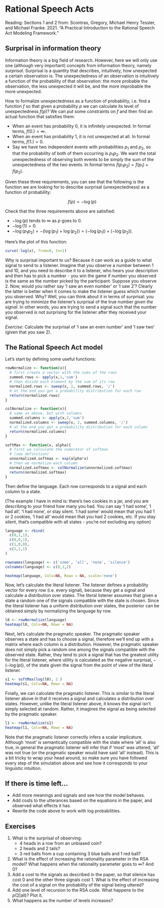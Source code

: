 # Rational Speech Acts

Reading: Sections 1 and 2 from: Scontras, Gregory, Michael Henry Tessler, and Michael Franke. 2021. “A Practical Introduction to the Rational Speech Act Modeling Framework.”

## Surprisal in information theory

Information theory is a big field of research. However, here we will only use one (although very important) concepts from information theory, namely _surprisal_. Surprisal is a quantity that describes, intuitively, how unexpected a certain observation is. The unexpectedness of an observation is intuitively a function of the probability of that observation: the more probable the observation, the less unexpected it will be, and the more improbable the more unexpected. 

How to formalize unexpectedness as a function of probability, i.e. find a function $f$ so that given a probability $p$ we can calculate its level of unexpectedness $f(p)$? We can put some constraints on $f$ and then find an actual function that satisfies them:

- When an event has probability 0, it is infinitely unexpected. In formal terms, $f(0.)=\infty$.
- When an event has probability 1, it is not unexpected at all. In formal terms, $f(1.)=0.$
- Say we have two independent events with probabilities $p_1$ and $p_2$, so that the probability of both of them occurring is $p_1 p_2$. We want the total unexpectedness of observing both events to be simply the sum of the unexpectedness of the two events. In formal terms $f(p_1 p_2) = f(p_1)+f(p_2)$.

Given these three requirements, you can see that the following is the function we are looking for to describe surprisal (unexpectedness) as a function of probability:

$$
f(p) = -\log(p)
$$

Check that the three requirements above are satisfied:

- $-\log(p)$ tends to $\infty$ as $p$ goes to 0.
- $-\log(1)=0$.
- $-\log(p_1 p_2)=-(\log(p_1)+\log(p_2))=(-\log(p_1))+(-\log(p_2))$.

Here's the plot of this function:

```{r}
curve(-log(x), from=0, to=1)
```

Why is surprisal important to us? Because it can work as a guide to what signal to send to a listener. Imagine that you observe a number between 1 and 10, and you need to describe it to a listener, who hears your description and then has to pick a number - you win the game if number you observed is the same as the number picked by the participant. Suppose you observe 2. Now, would you rather say 'I saw an even number' or 'I saw 2'? Clearly the latter is better when it comes to make the listener guess which number you observed. Why? Well, you can think about it in terms of surprisal: you are trying to minimize the listener's surprisal of the true number _given the signal_. In other words, you are trying to send a signal such that the number you observed is not surprising for the listener after they received your signal. 

_Exercise_: Calculate the surprisal of 'I saw an even number' and 'I saw two' (given that you saw 2).

## The Rational Speech Act model

Let's start by defining some useful functions:

```{r}
rowNormalize <- function(x){
  # first create a vector with the sums of the rows
  summed.rows <- apply(x,1,'sum')
  # then divide each element by the sum of its row
  normalized.rows <- sweep(x, 1, summed.rows, '/')
  # at the end you get a probability distribution for each row
  return(normalized.rows)
}

colNormalize <- function(x){
  # same as above, but with columns
  summed.columns <- apply(x,2,'sum')
  normalized.columns <- sweep(x, 2, summed.columns, '/')
  # at the end you get a probability distribution for each column
  return(normalized.columns)
}

softMax <- function(x, alpha){
  # first we calculate the numerator of softmax
  # (see definition)
  unnormalized.softmax <- exp(alpha*x)
  # then we normalize each column
  normalized.softmax <- colNormalize(unnormalized.softmax)
  return(normalized.softmax)
}
```

Then define the language. Each row corresponds to a signal and each column to a state.

(The example I have in mind is: there's two cookies in a jar, and you are describing to your friend how many you had. You can say 'I had some', 'I had all', 'I had none', or stay silent. 'I had some' would mean that you had 1 or 2 cookies, 'I had all' would mean that you had 2 cookies, etc. If you stay silent, that's compatible with all states - you're not excluding any option)

```{r fig.height=2}
language <- rbind(
  c(0,1,1),
  c(0,0,1),
  c(1,0,0),
  c(1,1,1)
)

rownames(language) <- c('some', 'all', 'none', 'silence')
colnames(language) <- c(0,1,2)

heatmap(language, Colv=NA, Rowv = NA, scale='none')
```

Now, let's calculate the literal listener. The listener defines a probability vector for every row (i.e. every signal), because they get a signal and calculate a distribution over states. The literal listener assumes that given a state a random one of the signals compatible with the state is chosen. Since the literal listener has a uniform distribution over states, the posterior can be obtained simply by normalizing the language by row.

```{r fig.height=2}
l0 <- rowNormalize(language)
heatmap(l0, Colv=NA, Rowv = NA)
```

Next, let's calculate the pragmatic speaker. The pragmatic speaker observes a state and has to choose a signal, therefore we'll end up with a matrix where each column is a distribution. However, the pragmatic speaker does not simply pick a random one among the signals compatible with the observed state. Rather, they tend to pick a signal that has the greatest utility for the literal listener, where utility is calculated as the negative surprisal, $-(-\log(p))$, of the state given the signal from the point of view of the literal listener.

```{r fig.height=2}
s1 <- softMax(log(l0), 2.)
heatmap(s1, Colv=NA, Rowv = NA)
```

Finally, we can calculate the pragmatic listener. This is similar to the literal listener above in that it receives a signal and calculates a distribution over states. However, unlike the literal listener above, it knows the signal isn't simply selected at random. Rather, it imagines the signal as being selected by the pragmatic speaker.

```{r fig.height=2}
l1 <- rowNormalize(s1)
heatmap(l1, Colv=NA, Rowv = NA)
```

Note that the pragmatic listener correctly infers a scalar implicature. Although 'most' is semantically compatible with the state where 'all' is also true, in general the pragmatic listener will infer that if 'most' was uttered, 'all' was not true (or the pragmatic speaker would have said 'all' instead). This is a bit tricky to wrap your head around, so make sure you have followed every step of the simulation above and see how it corresponds to your linguistic intuition.

## If there is time left...

- Add more meanings and signals and see how the model behaves.
- Add costs to the utterances based on the equations in the paper, and observed what effects it has.
- Rewrite the code above to work with log probabilities.

## Exercises

1. What is the surprisal of observing: 
    - 4 heads in a row from an unbiased coin? 
    - 2 heads and 2 tails?
    - 3 red balls from a cup containing 3 blue balls and 1 red ball?
2. What is the effect of increasing the rationality parameter in the RSA model? What happens when the rationality parameter goes to $\infty$? And 0?
3. Add a cost to the signals as described in the paper, so that silence has cost 0 and the other three signals cost 1. What is the effect of increasing the cost of a signal on the probability of the signal being uttered?
4. Add one level of recursion to the RSA code. What happens to the $p(2|\text{all})$? Plot it.
5. What happens as the number of levels increases?